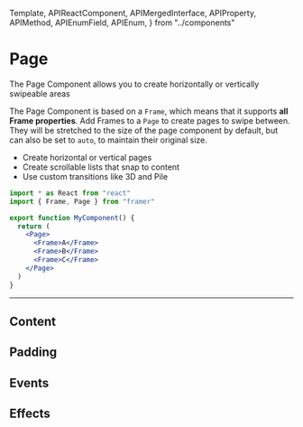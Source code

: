 <!-- 👋 Editing this file? Need help? → https://github.com/framer/api-docs/blob/master/CONTRIBUTING.md -->

  Template,
  APIReactComponent,
  APIMergedInterface,
  APIProperty,
  APIMethod,
  APIEnumField,
  APIEnum,
} from "../components"


# Page

<span className="lead">
  The Page Component allows you to create horizontally or
  vertically swipeable areas
</span>

<div>

The Page Component is based on a `Frame`, which means that it supports **all Frame properties**. Add Frames to a `Page` to create pages to swipe between. They will be stretched to the size of the page component by default, but can also be set to `auto`, to maintain their original size.

- Create horizontal or vertical pages
- Create scrollable lists that snap to content
- Use custom transitions like 3D and Pile

</div>

```jsx
import * as React from "react"
import { Frame, Page } from "framer"

export function MyComponent() {
  return (
    <Page>
      <Frame>A</Frame>
      <Frame>B</Frame>
      <Frame>C</Frame>
    </Page>
  )
}
```

---

## Content

<APIProperty name="PageProperties.alignment" />
<APIProperty name="PageProperties.animateCurrentPageUpdate" />
<APIProperty name="PageProperties.contentWidth" />
<APIProperty name="PageProperties.currentPage" />
<APIProperty name="PageProperties.defaultEffect" />
<APIProperty name="PageProperties.gap" />
<APIProperty name="PageProperties.momentum" />

## Padding

<APIProperty name="PageProperties.padding" />
<APIProperty name="PageProperties.paddingTop" />
<APIProperty name="PageProperties.paddingRight" />
<APIProperty name="PageProperties.paddingBottom" />
<APIProperty name="PageProperties.paddingLeft" />

## Events

<APIMethod name="PageEvents.onChangePage()" />

## Effects

<APIEnumField name="PageEffect.None" />
<APIEnumField name="PageEffect.CoverFlow" />
<APIEnumField name="PageEffect.Cube" />
<APIEnumField name="PageEffect.Pile" />
<APIEnumField name="PageEffect.Wheel" />
